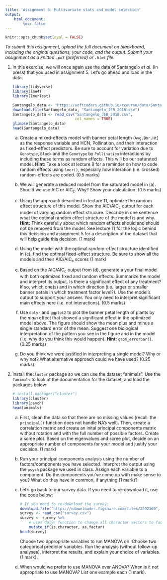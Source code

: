 ```yaml
---
title: 'Assignment 6: Multivariate stats and model selection'
output:
    html_document:
        toc: false
---
```


```r
knitr::opts_chunk$set(eval = FALSE)
```

<!-- keep this part -->
*To submit this assignment, upload the full document on blackboard,
including the original questions, your code, and the output. Submit
your assignment as a knitted `.pdf` (preferred) or `.html` file.*

1. In this exercise, we will once again use the data of Santangelo _et al._ (In press) that you used in assignment 5. Let's go ahead and load in the data.

    ```r
    library(tidyverse)
    library(lme4)
    library(lmerTest)
    
    Santangelo_data <- "https://uoftcoders.github.io/rcourse/data/Santangelo_JEB_2018.csv"
    download.file(Santangelo_data, "Santangelo_JEB_2018.csv")
    Santangelo_data <- read_csv("Santangelo_JEB_2018.csv", 
                                col_names = TRUE)
    glimpse(Santangelo_data)
    head(Santangelo_data)
    ```

    a. Create a mixed-effects model with banner petal length (`Avg.Bnr.Ht`) as the response variable and HCN, Pollination, and their interaction as fixed-effect predictors. Be sure to account for variation due to `Genotype`, `Block` and the `Genotype` by `Pollination` interactions by including these terms as random effects. This will be our saturated model. **Hint:** Take a look at lecture 8 for a reminder on how to code random effects using `lmer()`, especially how interation (i.e. crossed) random-effects are coded. (0.5 marks)
    
    b. We will generate a reduced model from the saturated model in (a). Should we use AIC or AIC~c~. Why? Show your calculation. (0.5 marks)
    
    c. Using the approach described in lecture 11, optimize the random effect structure of this model. Show the AIC/AIC~c~ output for each model of varying random effect strucure. Describe in one sentence what the optimal random effect structure of the model is and why. **Hint:** Think carefully about which random effects should and should not be removed from the model. See lecture 11 for the logic behind this decision and assignment 5 for a description of the dataset that will help guide this decision. (1 mark)
    
    d. Using the model with the optimal random-effect structure identified in (c), find the optimal fixed-effect structure. Be sure to show all the models and their AIC/AIC~c~ scores (1 mark)
    
    e. Based on the AIC/AIC~c~ output from (d), generate a your final model with both optimized fixed and random effects. Summarize the model and interpret its output. Is there a significant effect of any treatment? If so, which one(s) and in which direction (i.e. larger or smaller banner petals in which treatment factor level?). Use the model's output to support your answer. You only need to interpret significant main effects here (i.e. not interactions). (0.5 marks)
    
    f. Use `dplyr` and `ggplot2` to plot the banner petal length of plants by the _main_ effect that showed a significant effect in the optimized model above. The figure should show the mean plus and minus a single standard error of the mean. Suggest one biological interpretation of the pattern you see in the figure and in the model (i.e. why do you think this would happen). **Hint:** `geom_errorbar()`. (0.25 marks)
    
    g. Do you think we were justified in interpreting a single model? Why or why not? What alternative approach could we have used? (0.25 marks).

2. Install the`cluster` package so we can use the dataset "animals". Use the `?animals` to look at the documentation for the dataset, and load the packages below:

    ```r
    # install.packages("cluster")
    library(cluster)
    library(psych)
    head(animals)
    ```

    a. First, clean the data so that there are no missing values (recall: the `principal()` function does not handle NA's well). Then, create a correlation matrix and create an inital principal components matrix without rotation and with the full number of possible factors. Create a scree plot. Based on the eigenvalues and scree plot, decide on an appropriate number of components for your model and justify your decision. (1 mark)
    
    b. Run your principal components analysis using the number of factors/components you have selected. Interpret the output using the `psych` package we used in class. Assign each variable to a component. Do the components you've come up with make sense to you? What do they have in common, if anything (1 mark)?
    
    c. Let's go back to our survey data. If you need to re-download it, use the code below:

        ```r
        # If you need to re-download the survey:
        download.file("https://ndownloader.figshare.com/files/2292169", "survey.csv") 
        survey <- read_csv("survey.csv")
        survey <- survey %>% 
            # uses dplyr function to change all character vectors to factors
            mutate_if(is.character, as.factor) 
        head(survey)
        ```

        Choose two appropriate variables to run MANOVA on. Choose two categorical predictor variables. Run the analysis (without follow-up analyses), interpret the results, and explain your choice of variables. (1 mark).

    d. When would we prefer to use MANOVA over ANOVA? When is it not appropriate to use MANOVA? List one example each (1 mark).
